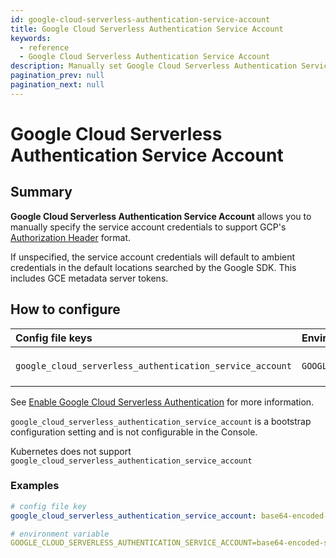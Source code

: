 ```yaml
---
id: google-cloud-serverless-authentication-service-account
title: Google Cloud Serverless Authentication Service Account
keywords:
  - reference
  - Google Cloud Serverless Authentication Service Account
description: Manually set Google Cloud Serverless Authentication Service Account credentials with this setting.
pagination_prev: null
pagination_next: null
---
```



# Google Cloud Serverless Authentication Service Account

## Summary

**Google Cloud Serverless Authentication Service Account** allows you to manually specify the service account credentials to support GCP's [Authorization Header](https://cloud.google.com/run/docs/authenticating/service-to-service) format.

If unspecified, the service account credentials will default to ambient credentials in the default locations searched by the Google SDK. This includes GCE metadata server tokens.

## How to configure

<Tabs>
<TabItem value="Core" label="Core">

| **Config file keys** | **Environment variables** | **Type** | **Usage** |
| :-- | :-- | :-- | :-- |
| `google_cloud_serverless_authentication_service_account` | `GOOGLE_CLOUD_SERVERLESS_AUTHENTICATION_SERVICE_ACCOUNT` | `string` ([base64 encoded](https://en.wikipedia.org/wiki/Base64)) | **optional** |

See [Enable Google Cloud Serverless Authentication](/docs/reference/routes/enable-google-cloud-serverless-authentication) for more information.

</TabItem>
<TabItem value="Enterprise" label="Enterprise">

`google_cloud_serverless_authentication_service_account` is a bootstrap configuration setting and is not configurable in the Console.

</TabItem>
<TabItem value="Kubernetes" label="Kubernetes">

Kubernetes does not support `google_cloud_serverless_authentication_service_account`

</TabItem>
</Tabs>

### Examples

```yaml
# config file key
google_cloud_serverless_authentication_service_account: base64-encoded-service-account-credentials

# environment variable
GOOGLE_CLOUD_SERVERLESS_AUTHENTICATION_SERVICE_ACCOUNT=base64-encoded-service-account-credentials
```

